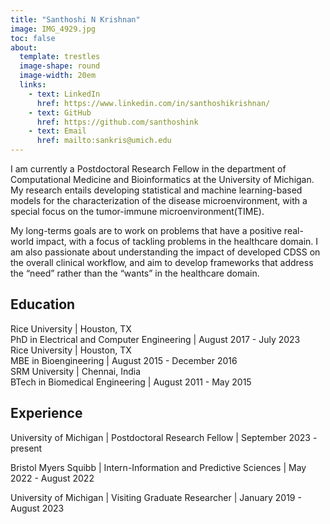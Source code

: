 ```yaml
---
title: "Santhoshi N Krishnan"
image: IMG_4929.jpg
toc: false
about: 
  template: trestles
  image-shape: round
  image-width: 20em
  links:
    - text: LinkedIn
      href: https://www.linkedin.com/in/santhoshikrishnan/
    - text: GitHub
      href: https://github.com/santhoshink
    - text: Email
      href: mailto:sankris@umich.edu
---
```


I am currently a Postdoctoral Research Fellow in the department of Computational Medicine and Bioinformatics at the University of Michigan. My research entails developing statistical and machine learning-based models for the characterization of the disease microenvironment, with a special focus on the tumor-immune microenvironment(TIME).

My long-terms goals are to work on problems that have a positive real-world impact, with a focus of tackling problems in the healthcare domain. I am also passionate about understanding the impact of developed CDSS on the overall clinical workflow, and aim to develop frameworks that address the "need" rather than the "wants" in the healthcare domain.

## Education

| Rice University \| Houston, TX
| PhD in Electrical and Computer Engineering \| August 2017 - July 2023

| Rice University \| Houston, TX
| MBE in Bioengineering \| August 2015 - December 2016

| SRM University \| Chennai, India
| BTech in Biomedical Engineering \| August 2011 - May 2015

## Experience

University of Michigan \| Postdoctoral Research Fellow \| September 2023 - present

Bristol Myers Squibb \| Intern-Information and Predictive Sciences \| May 2022 - August 2022

University of Michigan \| Visiting Graduate Researcher \| January 2019 - August 2023

```         
```
